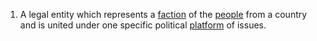 #A legal entity which represents a [[faction]] of the [[people]] from a country and is united under one specific political [[platform]] of issues.